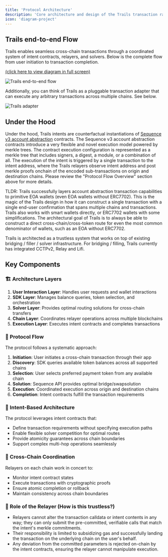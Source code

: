 ```yaml
---
title: 'Protocol Architecture'
description: 'Core architecture and design of the Trails transaction rails protocol'
icon: 'diagram-project'
---
```


## Trails end-to-end Flow

Trails enables seamless cross-chain transactions through a coordinated system of intent contracts, relayers, and solvers. Below is the complete flow from user initiation to transaction completion.

<a href="https://pub-dc89be64e317442b832bec22d3d12052.r2.dev/trails-flow.svg" target="_blank">(click here to view diagram in full screen)</a>

![Trails end-to-end flow](/images/trails-flow.svg)


Additionally, you can think of Trails as a pluggable transaction adapter that can execute any arbitrary transactions across multiple chains. See below.

![Trails adapter](/images/trails-adapter.svg)

## Under the Hood

Under the hood, Trails intents are counterfactual instantiations of [Sequence v3 account abstraction](https://github.com/0xsequence/wallet-contracts-v3) contracts. The Sequence v3 account abstraction contracts introduce a very flexible and novel execution model powered by merkle trees. The contract execution configuration is represented as a merkle tree that includes signers, a digest, a module, or a combination of all. The execution of the intent is triggered by a single transaction to the intent address, where the Trails relayers observe intent address and post merkle proofs onchain of the encoded sub-transactions on origin and destination chains. Please review the "Protocol Flow Overview" section above for more details.

TLDR: Trails successfully layers account abstraction transaction capabilities to primitive EOA wallets (even EOA wallets without ERC7702). This is the magic of the Trails design in how it can construct a single transaction with a single end-user confirmation that spans multiple chains and transactions. Trails also works with smart wallets directly, or ERC7702 wallets with some simplifications. The architectural goal of Trails is to always be able to construct a direct cross-chain/cross-token route for even the most common denominator of wallets, such as an EOA without ERC7702.

Trails is architected as a trustless system that works on top of existing bridging / filler / solver infrastructure. For bridging / filling, Trails currently has integrated CCTPv2, Relay and Lifi.


## Key Components

### 🏗️ Architecture Layers

1. **User Interaction Layer**: Handles user requests and wallet interactions
2. **SDK Layer**: Manages balance queries, token selection, and orchestration
3. **Solver Layer**: Provides optimal routing solutions for cross-chain transfers
4. **Chain Layer**: Coordinates relayer operations across multiple blockchains
5. **Execution Layer**: Executes intent contracts and completes transactions


### 🔄 Protocol Flow

The protocol follows a systematic approach:

1. **Initiation**: User initiates a cross-chain transaction through their app
2. **Discovery**: SDK queries available token balances across all supported chains
3. **Selection**: User selects preferred payment token from any available chain
4. **Solution**: Sequence API provides optimal bridge/swapsolution
5. **Execution**: Coordinated execution across origin and destination chains
6. **Completion**: Intent contracts fulfill the transaction requirements


### 🎯 Intent-Based Architecture

The protocol leverages intent contracts that:
- Define transaction requirements without specifying execution paths
- Enable flexible solver competition for optimal routes
- Provide atomicity guarantees across chain boundaries
- Support complex multi-hop operations seamlessly


### 🌉 Cross-Chain Coordination

Relayers on each chain work in concert to:
- Monitor intent contract states
- Execute transactions with cryptographic proofs
- Ensure atomic completion or rollback
- Maintain consistency across chain boundaries

### 📨 Role of the Relayer (How is this trustless?)

- Relayers cannot alter the transaction calldata or intent contents in any way; they can only submit the pre-committed, verifiable calls that match the intent's merkle commitments.
- Their responsibility is limited to subsidizing gas and successfully landing the transaction on the underlying chain on the user's behalf.
- Any deviation from the committed parameters is rejected on-chain by the intent contracts, ensuring the relayer cannot manipulate execution.
